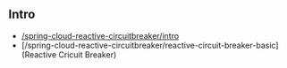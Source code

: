 ## Intro
- [/spring-cloud-reactive-circuitbreaker/intro](Introduce)
- [/spring-cloud-reactive-circuitbreaker/reactive-circuit-breaker-basic](Reactive Cricuit Breaker)
